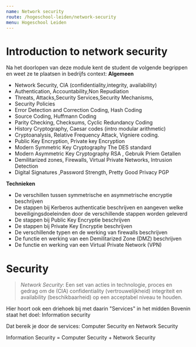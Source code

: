 ```yaml
---
name: Network security
route: /hogeschool-leiden/network-security
menu: Hogeschool Leiden
---
```



# Introduction to network security


Na het doorlopen van deze module kent de student de volgende begrippen en weet
ze te plaatsen in bedrijfs context:
**Algemeen**
- Network Security, CIA (confidentiality,integrity, availability)
- Authentication, Accountability,Non Repudiation
- Threats, Attacks,Security Services,Security Mechanisms,
- Security Policies
- Error Detection and Correction Coding, Hash Coding
- Source Coding, Huffmann Coding
- Parity Checking, Checksums, Cyclic Redundancy Coding
- History Cryptography, Caesar codes (intro modular arithmetic)
- Cryptoanalysis, Relative Frequency Attack, Vigniere coding.
- Public Key Encryption, Private key Encryption
- Modern Symmetric Key Cryptography The DES standard
- Modern Asymmetric Key Cryptography RSA , Gebruik Priem Getallen
- Demilitarized zones, Firewalls, Virtual Private Networks, Intrusion Detection
- Digital Signatures ,Password Strength, Pretty Good Privacy PGP 

**Technieken**
- De verschillen tussen symmetrische en asymmetrische encryptie beschrijven
- De stappen bij Kerberos authenticatie beschrijven en aangeven welke
beveiligingsdoeleinden door de verschillende stappen worden geleverd
- De stappen bij Public Key Encryptie beschrijven
- De stappen bij Private Key Encryptie beschrijven
- De verschillende typen en de werking van firewalls beschrijven
- De functie en werking van een Demilitarized Zone (DMZ) beschrijven
- De functie en werking van een Virtual Private Network (VPN) 

# Security


 > *Network Security*: Een set van acties in technologie, proces en gedrag om de (CIA) confidentiality (vertrouwelijkheid) integriteit en availability (beschikbaarheid) op een acceptabel niveau te houden.

Hier hoort ook een driehoek bij met daarin "Services" in het midden
Bovenin staat het doel: Information security

Dat bereik je door de services: Computer Security en Network Security

Information Security = Computer Security + Network Security

